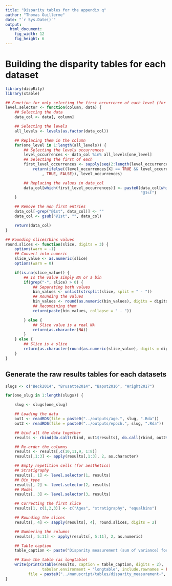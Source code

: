 ```yaml
---
title: "Disparity tables for the appendix q"
author: "Thomas Guillerme"
date: "`r Sys.Date()`"
output:
  html_document:
    fig_width: 12
    fig_height: 6
---
```


# Building the disparity tables for each dataset

```r
library(dispRity)
library(xtable)

## Function for only selecting the first occurrence of each level (for fancy tables)
level.selector <- function(column, data) {
    ## Selecting the data
    data_col <- data[, column]

    ## Selecting the levels
    all_levels <- levels(as.factor(data_col))

    ## Replacing them in the column
    for(one_level in 1:length(all_levels)) {
        ## Selecting the levels occurrences
        level_occurrences <- data_col %in% all_levels[one_level]
        ## Selecting the first of each
        first_level_occurrences <- sapply(seq(2:length(level_occurrences[-1])), function(X, test)
            return(ifelse((level_occurrences[X] == TRUE && level_occurrences[X-1] == FALSE)
                , TRUE, FALSE)), level_occurrences)

        ## Replacing the values in data_col
        data_col[which(first_level_occurrences)] <- paste0(data_col[which(first_level_occurrences)],
                                                           "@1st")
    }

    ## Remove the non first entries
    data_col[-grep("@1st", data_col)] <- ""
    data_col <- gsub("@1st", "", data_col)

    return(data_col)
}

## Rounding slices/bins values
round.slices <- function(slice, digits = 3) {
    options(warn = -1)
    ## Convert into numeric
    slice_value <- as.numeric(slice)
    options(warn = 0)

    if(is.na(slice_value)) {
        ## Is the value simply NA or a bin
        if(grep("-", slice) > 0) {
            ## Separating both values
            bin_values <- unlist(strsplit(slice, split = " - "))
            ## Rounding the values
            bin_values <- round(as.numeric(bin_values), digits = digits)
            ## Recombining them
            return(paste(bin_values, collapse = " - "))

        } else {
            ## Slice value is a real NA
            return(as.character(NA))
        }
    } else {
        ## Slice is a slice
        return(as.character(round(as.numeric(slice_value), digits = digits)))
    }
}

```


## Generate the raw results tables for each datasets


```r
slugs <- c("Beck2014", "Brusatte2014", "Bapst2016", "Wright2017")

for(one_slug in 1:length(slugs)) {

    slug <- slugs[one_slug]

    ## Loading the data
    out1 <- readRDS(file = paste0("../outputs/age.", slug, ".Rda"))
    out2 <- readRDS(file = paste0("../outputs/epoch.", slug, ".Rda"))

    ## bind all the data together
    results <- rbind(do.call(rbind, out1$results), do.call(rbind, out2$results))

    ## Re-order the columns
    results <- results[,c(10,11,9, 1:8)]
    results[,1:3] <- apply(results[,1:3], 2, as.character)

    ## Empty repetition cells (for aesthetics)
    ## Stratigraphy
    results[, 1] <- level.selector(1, results)
    ## Bin_type
    results[, 2] <- level.selector(2, results)
    ## Model
    results[, 3] <- level.selector(3, results)

    ## Correcting the first slice
    results[1, c(1,2,3)] <- c("Ages", "stratigraphy", "equalbins")

    ## Rounding the slices
    results[, 4] <- sapply(results[, 4], round.slices, digits = 2)

    ## Numbering the columns
    results[, 5:11] <- apply(results[, 5:11], 2, as.numeric)

    ## Table caption
    table_caption <- paste("Disparity measurement (sum of variance) for", slug, "dataset")

    ## Save the table (as longtable)
    write(print(xtable(results, caption = table_caption, digits = 2),
                tabular.environment = "longtable", include.rownames = FALSE, floating = FALSE),
          file = paste0("../manuscript/tables/disparity_measurement-", slug, ".tex"))
}
```
